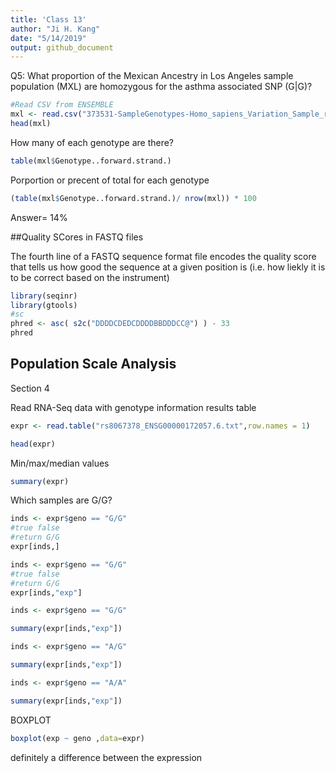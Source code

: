 ```yaml
---
title: 'Class 13'
author: "Ji H. Kang"
date: "5/14/2019"
output: github_document
---
```

Q5: What proportion of the Mexican Ancestry in Los Angeles sample population (MXL)
are homozygous for the asthma associated SNP (G|G)? 

```r
#Read CSV from ENSEMBLE
mxl <- read.csv("373531-SampleGenotypes-Homo_sapiens_Variation_Sample_rs8067378 (3).csv")
head(mxl)
```
How many of each genotype are there? 

```r
table(mxl$Genotype..forward.strand.)
```
Porportion or precent of total for each genotype

```r
(table(mxl$Genotype..forward.strand.)/ nrow(mxl)) * 100
```

Answer= 14% 


##Quality SCores in FASTQ files

The fourth line of a FASTQ sequence format file encodes the quality score that tells us how good the sequence at a given position is (i.e. how liekly it is to be correct based on the instrument)
```r
library(seqinr)
library(gtools)
#sc
phred <- asc( s2c("DDDDCDEDCDDDDBBDDDCC@") ) - 33
phred 
```


## Population Scale Analysis
Section 4

Read RNA-Seq data with genotype information results table

```r
expr <- read.table("rs8067378_ENSG00000172057.6.txt",row.names = 1)

head(expr)

```

Min/max/median values
```r
summary(expr)
```

Which samples are G/G?
```r
inds <- expr$geno == "G/G"
#true false
#return G/G
expr[inds,]
```

```r
inds <- expr$geno == "G/G"
#true false
#return G/G
expr[inds,"exp"]
```

```r
inds <- expr$geno == "G/G"

summary(expr[inds,"exp"])
```

```r
inds <- expr$geno == "A/G"

summary(expr[inds,"exp"])
```

```r
inds <- expr$geno == "A/A"

summary(expr[inds,"exp"])
```

BOXPLOT
```r
boxplot(exp ~ geno ,data=expr)
```
definitely a difference between the expression 
